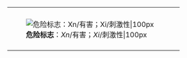 {| cellspacing="0" style="height: 100px; border: solid {{{bordercolor|black}}} 1px; color: black; background: {{{color1|white}}};" width=99%
|-
| rowspan=2 style="padding: 2pt; height: 100px; background: {{{color2|white}}};" | [[File:Hazard X.svg|'''危险标志'''：''Xn''/有害；''Xi''/刺激性|100px]]
| align=center | {{{text|'''危险物质'''}}}
|-
| align=center | {{{text|'''危险标志'''：''Xn''/有害；''Xi''/刺激性}}}
|}<noinclude>
[[Category:危险物质模板|{{PAGENAME}}]]

</noinclude>